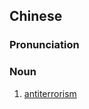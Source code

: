 ==Chinese==
{{zh-forms|note=Short for {{zh-l|反恐怖主義}}.}}

===Pronunciation===
{{zh-pron
|m=fǎnkǒng
|c=faan2 hung2
|cat=n
}}

===Noun===
{{zh-noun}}

# [[antiterrorism]]